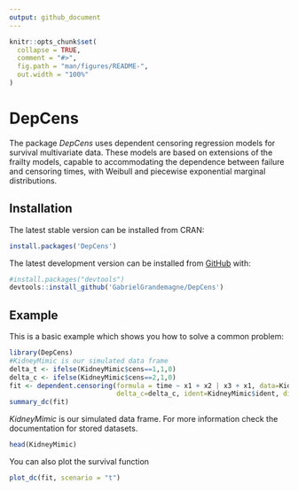 ```yaml
---
output: github_document
---
```


<!-- README.md is generated from README.Rmd. Please edit that file -->

```r
knitr::opts_chunk$set(
  collapse = TRUE,
  comment = "#>",
  fig.path = "man/figures/README-",
  out.width = "100%"
)
```

# DepCens

<!-- badges: start -->
<!-- badges: end -->

The package *DepCens* uses dependent censoring regression models for survival multivariate data. These models are based on extensions of the frailty models, capable to accommodating the dependence between failure and censoring times, with Weibull and piecewise exponential marginal distributions.

## Installation

The latest stable version can be installed from CRAN:

```r
install.packages('DepCens')
```

The latest development version can be installed from [GitHub](https://github.com/) with:

```r
#install.packages("devtools")
devtools::install_github('GabrielGrandemagne/DepCens')
```

## Example

This is a basic example which shows you how to solve a common problem:

```r
library(DepCens)
#KidneyMimic is our simulated data frame
delta_t <- ifelse(KidneyMimic$cens==1,1,0)
delta_c <- ifelse(KidneyMimic$cens==2,1,0)
fit <- dependent.censoring(formula = time ~ x1 + x2 | x3 + x1, data=KidneyMimic, delta_t=delta_t,
                           delta_c=delta_c, ident=KidneyMimic$ident, dist = "weibull")
summary_dc(fit)
```

*KidneyMimic* is our simulated data frame. For more information check the documentation for stored datasets.

```r
head(KidneyMimic)
```

You can also plot the survival function

```r
plot_dc(fit, scenario = "t")
```
